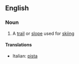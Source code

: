 ==English==

===Noun===
{{en-noun}}

# {{sports}} A [[trail]] or [[slope]] used for [[skiing]]

====Translations====
{{top}}
*Italian: [[pista]] {{f}}
{{mid}}

{{bottom}}